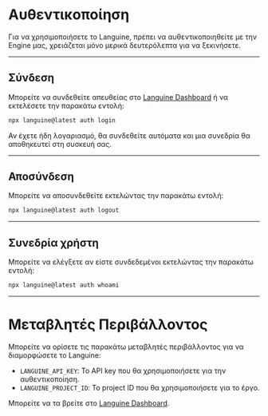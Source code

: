 # Αυθεντικοποίηση

Για να χρησιμοποιήσετε το Languine, πρέπει να αυθεντικοποιηθείτε με την Engine μας, χρειάζεται μόνο μερικά δευτερόλεπτα για να ξεκινήσετε.

---

## Σύνδεση

Μπορείτε να συνδεθείτε απευθείας στο [Languine Dashboard](https://languine.ai/login) ή να εκτελέσετε την παρακάτω εντολή:

```bash title="Terminal"
npx languine@latest auth login
```


Αν έχετε ήδη λογαριασμό, θα συνδεθείτε αυτόματα και μια συνεδρία θα αποθηκευτεί στη συσκευή σας.

---

## Αποσύνδεση

Μπορείτε να αποσυνδεθείτε εκτελώντας την παρακάτω εντολή:

```bash title="Terminal"
npx languine@latest auth logout
```

---

## Συνεδρία χρήστη

Μπορείτε να ελέγξετε αν είστε συνδεδεμένοι εκτελώντας την παρακάτω εντολή:

```bash title="Terminal"
npx languine@latest auth whoami
```

---


# Μεταβλητές Περιβάλλοντος

Μπορείτε να ορίσετε τις παρακάτω μεταβλητές περιβάλλοντος για να διαμορφώσετε το Languine:

- `LANGUINE_API_KEY`: Το API key που θα χρησιμοποιήσετε για την αυθεντικοποίηση.
- `LANGUINE_PROJECT_ID`: Το project ID που θα χρησιμοποιήσετε για το έργο.

Μπορείτε να τα βρείτε στο [Languine Dashboard](https://languine.ai/login).